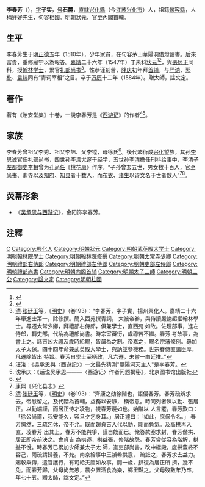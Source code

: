 {{Otheruses|other=名为李春芳的其他人物|李春芳 (消歧义)}}
{{Otheruses|other=名为李子实的其他人物|李子实}}
{{明清人物信息框
| 姓名 = 李春芳
| 原名 =
| 圖片名稱 = 李春芳.jpg
| 圖片大小 = 250px
| 圖片說明 = 《貽安堂集》之文定公像
| 最高職務 = 少傅兼太子太師中極殿大學士
| 國家 = 大明 
| 爵位 =
| 籍貫 = [[南直隸|直隸]][[句容縣|句容縣]]
| 族裔 = 
| 旗籍 = 
| 字號 = 字子實，號石麓
| 諡號 = 文定
| 出生日期 = 正德五年（1510年）
| 出生地點 = [[南直隸|直隸]][[興化縣|興化縣]]
| 逝世日期 = 萬曆十二年（1584年）
| 逝世地點 = [[南直隸|直隸]][[興化縣|興化縣]]
| 墓葬 =
| 配偶 = 
| 親屬 = （曾孫）[[李嗣京|李嗣京]]、[[李喬_(萬曆進士)|李喬]]
| 出身 =
* 嘉靖二十六年丁未科進士及第
| 經歷 =
| 著作 =  
*《貽安堂集》10卷
}}
'''李春芳'''（{{bd|1510年||1584年|catIdx=L李}}），[[表字|字]]'''子实'''，[[号|号]]'''石麓'''，[[南直隶|直隸]][[兴化縣|兴化縣]]（今[[江苏|江苏]][[兴化市|兴化市]]）人，祖籍[[句容縣|句容縣]]，人稱好好先生，句容相國。[[明朝|明朝]]狀元，官至[[內閣首輔|內閣首輔]]。

==生平==
李春芳生于[[明|明]][[正德_(明朝)|正德]]五年（1510年），少年家貧，在句容茅山華陽洞借燈讀書。后來富貴，重修廟宇以為報答。[[嘉靖|嘉靖]]二十六年（1547年）丁未科[[状元|状元]]<ref>{{Cite book|title=《皇明贡举考》卷五|author=[[张朝瑞|张朝瑞]]|publisher=《续修四库全书》史部第828册|year=|isbn=|location=|pages=}}</ref><ref>{{Cite book|title=贡举志五种 上|author=鲁小俊，江俊伟著|publisher=武汉大学出版社|year=2009|isbn=978-7-307-07043-1|location=武汉|pages=}}</ref>，與[[張居正|張居正]]同科，授[[翰林学士|翰林学士]]，累官[[礼部尚书|礼部尚书]]<ref>[[清|清]]·[[张廷玉|张廷玉]]等，《[[明史|明史]]》（卷193）：“李春芳，字子實，揚州興化人。嘉靖二十六年舉進士第一，除修撰。簡入西苑撰青詞， 大被帝眷，與侍讀嚴訥超擢翰林學士。尋遷太常少卿，拜禮部右侍郎，俱兼學士，直西苑 如故。佐理部事，進左侍郎，轉吏部，代訥為禮部尚書。時宗室蕃衍，歲祿苦不繼。春芳 考故事，為書上之。諸吉凶大禮及歲時給賜，皆嚴為之制。帝嘉之，賜名宗藩條例。尋加太子太保。四十四年命兼武英殿大學士，與訥並參機務。世宗眷侍直諸臣厚，凡遷除皆出 特旨。春芳自學士至柄政，凡六遷，未嘗一由廷推。”</ref>。性恭谨刻苦，[[隆庆_(明朝)|隆庆]]初年拜[[首辅|首辅]]，与[[严讷|严讷]]、[[郭朴|郭朴]]、[[袁炜|袁炜]]同有“青词宰相”之目。卒于[[万历|万历]]十二年（1584年）。贈太師，諡文定。

==著作==
著有《贻安堂集》十卷，一說李春芳是《[[西游记|西游记]]》的作者<ref>汪浚：《吳承恩與〈西遊記〉》一文最先猜測"華陽洞天主人"是李春芳。</ref><ref>沈承庆：《话说吴承恩———〈西游记〉作者问题揭秘》，北京图书馆出版社</ref>。

== 家族 ==
李春芳曾祖父李秀、祖父李旭、父李镗，母徐氏<ref>{{Cite book|title=天一阁藏明代科举录选刊 登科录 点校本|author=龚延明主编|publisher=宁波出版社|year=2016|isbn=978-7-5526-2320-8|location=宁波|pages=|quote=《天一閣藏明代科舉錄選刊.登科錄》之《嘉靖二十六年丁未科登科錄》}}</ref>。後代繁衍成[[兴化|兴化]]望族，其孙[[李思诚|李思诚]]官任礼部尚书，四世孙[[李滢|李滢]]尤邃于经学，五世孙[[李清_(崇禎進士)|李清]]擔任刑科给事中，李清子[[左都御史|左都御史]][[李枏|李枏]]曾为[[孔尚任|孔尚任]]《[[桃花扇|桃花扇]]》作序，“子孙曾玄五世，男女数十百人，官至[[尚书_(官职)|尚书]]、卿寺以及[[知府|知府]]、[[知县|知县]]者十数人，而[[布衣|布衣]]、[[诸生|诸生]]以诗文名于世者数人”<ref>康熙《兴化县志》</ref><ref>[[清|清]]·[[张廷玉|张廷玉]]等，《[[明史|明史]]》（卷193）：“齊康之劾徐階也，語侵春芳。春芳疏辨求去，帝慰留之。及代階為首輔，益務以安靜， 稱帝意。時同列者陳以勤、張居正。以勤端謹，而居正恃才凌物，視春芳蔑如也。始階以 人言罷，春芳歎曰：「徐公尚爾，我安能久，容旦夕乞身耳。」居正遽曰：「如此，庶保令名。」 春芳愕然，三疏乞休，帝不允。既而趙貞吉入代以勤，剛而負氣。及高拱再入直，凌春芳 出其上，春芳不能與爭，謹自飭而已。俺答款塞求封，春芳偕拱、居正即帝前決之。會貞吉 為拱逐，拱益張，修階故怨。春芳嘗從容為階解，拱益不悅。時春芳已累加少師兼太子太 師，進吏部尚書，改中極殿，度拱輩終不容己，兩疏請歸養，不允。南京給事中王禎希拱意， 疏詆之，春芳求去益力。賜敕乘傳，遣官護行，有司給夫廩如故事。閱一歲，拱復為居正所 擠，幾不免。而春芳歸，父母尚無恙，晨夕置酒食為樂，鄉里豔之。父母歿數年乃卒，年七十五。贈太師，諡文定。”</ref>。

==荧幕形象==
*《[[吴承恩与西游记|吴承恩与西游记]]》，金阳饰李春芳。

==注釋==
{{reflist}}

{{start box}}
{{s-off}}
{{succession box|[[嚴訥|嚴訥]]|[[董份|董份]]|[[明朝禮部尚書|明朝禮部尚書]]|1563年－1565年}}
{{succession box|[[徐阶|徐阶]]|[[高拱|高拱]]|[[明朝内阁|明朝内阁]][[明朝首辅列表|首輔]]|1568年－1571年}}
{{end box}}
{{明朝首輔}}

{{嘉靖二十六年丁未科殿试金榜}}
{{兴化八大家}}

{{權威控制}}

{{DEFAULTSORT:Li李}}
[[Category:李姓|C]]
[[Category:興化人|Category:興化人]]
[[Category:明朝狀元|Category:明朝狀元]]
[[Category:明朝武英殿大学士|Category:明朝武英殿大学士]]
[[Category:明朝翰林院學士|Category:明朝翰林院學士]]
[[Category:明朝翰林院修撰|Category:明朝翰林院修撰]]
[[Category:明朝太常寺少卿|Category:明朝太常寺少卿]]
[[Category:明朝禮部右侍郎|Category:明朝禮部右侍郎]]
[[Category:明朝禮部左侍郎|Category:明朝禮部左侍郎]]
[[Category:明朝吏部左侍郎|Category:明朝吏部左侍郎]]
[[Category:明朝禮部尚書|Category:明朝禮部尚書]]
[[Category:明朝内阁首辅|Category:明朝内阁首辅]]
[[Category:明朝太子三師|Category:明朝太子三師]]
[[Category:明朝三公|Category:明朝三公]]
[[Category:諡文定|Category:諡文定]]
[[Category:明朝柱國|Category:明朝柱國]]